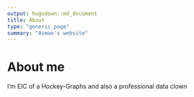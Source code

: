 ```yaml
---
output: hugodown::md_document
title: About
type: "generic_page"
summary: "Asmae's website"
---
```


# About me

I'm EIC of a Hockey-Graphs and also a professional data clown
